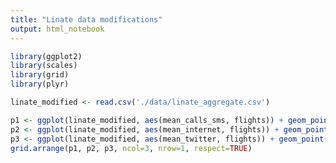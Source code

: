 ```yaml
---
title: "Linate data modifications"
output: html_notebook
---
```

```r
library(ggplot2)
library(scales)
library(grid)
library(plyr)
```


```r
linate_modified <- read.csv('./data/linate_aggregate.csv')

p1 <- ggplot(linate_modified, aes(mean_calls_sms, flights)) + geom_point() + geom_smooth(method = 'lm')
p2 <- ggplot(linate_modified, aes(mean_internet, flights)) + geom_point() + geom_smooth(method = 'lm')
p3 <- ggplot(linate_modified, aes(mean_twitter, flights)) + geom_point() + geom_smooth(method = 'lm')
grid.arrange(p1, p2, p3, ncol=3, nrow=1, respect=TRUE)
```
